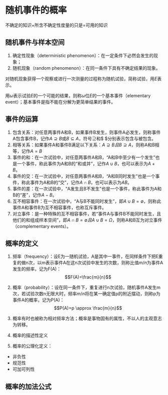 # 随机事件的概率

不确定的知识+所含不确定性度量的只是=可用的知识

## 随机事件与样本空间

1. 确定性现象（deterministic phenomenon）：在一定条件下必然会发生的现象；
2. 随机现象（random phenomenon）：在同一条件下具有不确定结果的现象。

对随机现象获得一个观察或进行一次测量的过程称为随机试验，简称试验，用$E$表示。

用$\omega$表示试验$E$的一个可能的结果，则称$\omega$位$E$的一个基本事件（elementary event）；基本事件是指不能在分解为更简单结果的事件。

## 事件的运算

1. 包含关系：对任意两事件A和B，如果事件B发生，则事件A必发生，则称事件A包含事件B，记作$A\supseteq B$或$B\subseteq A$，符号$\supseteq$和$ \subseteq$分别表示包含与被包含。
2. 相等关系：如果事件A和事件B满足以下关系：$A\supseteq B 且B\supseteq A$，则称A和B相等，记作$A=B$
3. 事件的和：在一次试验中，对任意两事件A和B，“A和B中至少有一个发生”也是一个事件，称此事件为A和B的“和或并”，记作$A\cup B$，也可以表示为$A+B$。
4. 事件的交：在一次试验中，对任意两事件A和B，“A和B同时发生”也是一个事件，称此事件为A和B的“交”，记作$A\cap B$，也可以表示为$AB$。
5. 事件的差：在一次试验中，“A发生且B不发生”也是一个事件，称此事件为A和B的“差”，记作$A-B$。
6. 互不相容事件：在一次试验中，“A与B不能同时发生”，即$A\cup B=\emptyset$，则称此事件A和事件B为互不相容事件，也称互斥事件。
7. 对立事件：是一种特殊的互不相容事件，若“事件A与事件B不能同时发生，且他们的和组成样本空间”，即$A\cap B=\emptyset 且A\cup B=\Omega$，则称A和B互为对立事件（complementary events）。

## 概率的定义

1. 频率（frequency）：设E为一随机试验，A是其中一事件，在同样条件下把E重复的做n次，以m表示事件A在这n次试验中发生的次数，则称比值$m/n$为事件A发生的频率，记为F(A)：
$$F(A)=\frac{m}{n}$$

2. 概率（probability）：设在同一条件下，重复进行n次试验，随机事件A发生m次，若试验次数n无限大时，频率$m/n$将在某一确定值p的附近摆动，则称p为事件A的概率，记为P(A)：
$$P(A)=p \approx \frac{m}{n}$$

3. 概率有时也被称为相对频率方法；概率是事物固有的属性，不以人的主观意志为转移。
4. 概率的描述性定义
5. 概率的公理化定义：
  - 非负性
  - 规范性
  - 可加可列性

## 概率的加法公式


